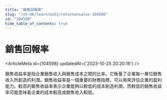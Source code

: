 ```yaml
---
title: "銷售回報率"
slug: "/zh-HK/learn/wiki/returnonsales-104598"
id: "104598"
hide_table_of_contents: true
---
```



# 銷售回報率

<ArticleMeta id={104598} updatedAt={'2023-10-25 20:20:16'} />
<div className='border-solid border-b border-t-0 my-4 border-[var(--ifm-color-gray-300)]' />

銷售收益率是指企業銷售收入與銷售成本之間的比率。它衡量了企業每一單位銷售收入所創造的利潤。銷售收益率是一個重要的財務指標，可以用來評估企業的盈利能力。較高的銷售收益率表示企業能夠以較低的成本創造利潤，而較低的銷售收益率可能意味着企業的成本較高或銷售收入較低。

